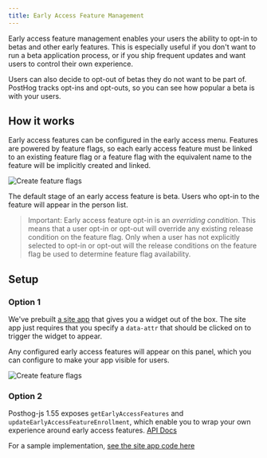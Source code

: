 ```yaml
---
title: Early Access Feature Management
---
```


Early access feature management enables your users the ability to opt-in to betas and other early features. This is especially useful if you don't want to run a beta application process, or if you ship frequent updates and want users to control their own experience. 

Users can also decide to opt-out of betas they do not want to be part of. PostHog tracks opt-ins and opt-outs, so you can see how popular a beta is with your users. 

## How it works

Early access features can be configured in the early access menu. Features are powered by feature flags, so each early access feature must be linked to an existing feature flag or a feature flag with the equivalent name to the feature will be implicitly created and linked.

![Create feature flags](../../images/features/feature-flags/create-feature-release.png)

The default stage of an early access feature is beta. Users who opt-in to the feature will appear in the person list.

> Important: Early access feature opt-in is an *overriding condition*. This means that a user opt-in or opt-out will override any existing release condition on the feature flag. Only when a user has not explicitly selected to opt-in or opt-out will the release conditions on the feature flag be used to determine feature flag availability.

## Setup

### Option 1

We've prebuilt [a site app](/tutorials/build-site-app) that gives you a widget out of the box. The site app just requires that you specify a `data-attr` that should be clicked on to trigger the widget to appear.

Any configured early access features will appear on this panel, which you can configure to make your app visible for users. 

![Create feature flags](../../images/features/feature-flags/early-access-feature-demo.png)

### Option 2

Posthog-js 1.55 exposes `getEarlyAccessFeatures` and `updateEarlyAccessFeatureEnrollment`, which enable you to wrap your own experience around early access features. [API Docs](/docs/libraries/js#early-access-feature-management)

For a sample implementation, [see the site app code here](https://github.com/PostHog/early-access-features-app/blob/main/site.ts)
